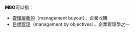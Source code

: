 '''MBO'''可以指：
* [[管理层收购|管理层收购]]（management buyout），企業收購
* [[目標管理|目標管理]]（management by objectives），企業管理學之一
{{disambig|Cat=三字拉丁字母缩写消歧义}}